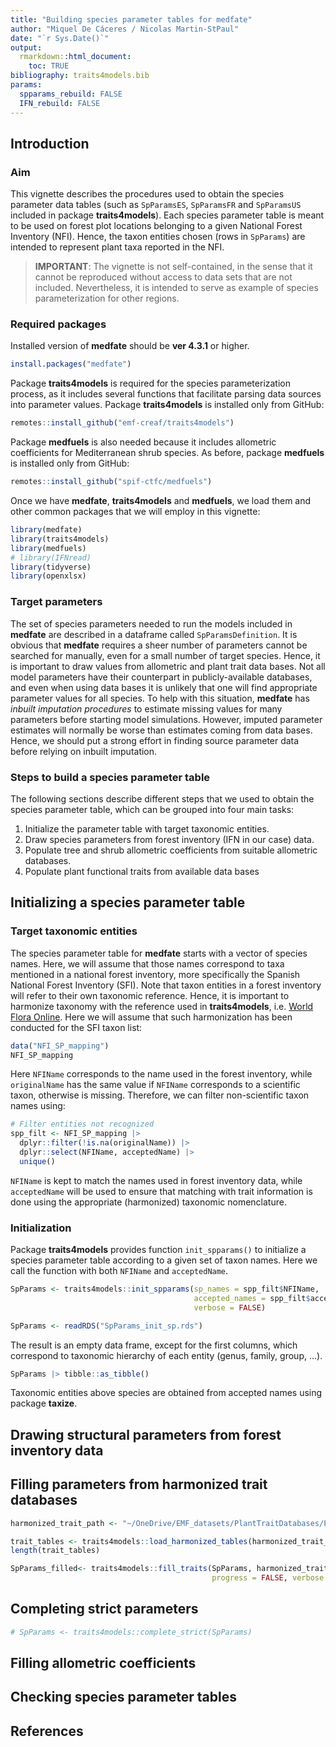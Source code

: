 ```yaml
---
title: "Building species parameter tables for medfate"
author: "Miquel De Cáceres / Nicolas Martin-StPaul"
date: "`r Sys.Date()`"
output: 
  rmarkdown::html_document:
    toc: TRUE
bibliography: traits4models.bib
params:
  spparams_rebuild: FALSE
  IFN_rebuild: FALSE
---
```


## Introduction

### Aim

This vignette describes the procedures used to obtain the species parameter data tables (such as `SpParamsES`, `SpParamsFR` and `SpParamsUS` included in package **traits4models**). Each species parameter table is meant to be used on forest plot locations belonging to a given National Forest Inventory (NFI). Hence, the taxon entities chosen (rows in `SpParams`) are intended to represent plant taxa reported in the NFI. 

>**IMPORTANT**: The vignette is not self-contained, in the sense that it cannot be reproduced without access to data sets that are not included. Nevertheless, it is intended to serve as example of species parameterization for other regions.

### Required packages

Installed version of **medfate** should be **ver 4.3.1** or higher. 
```r
install.packages("medfate")
```

Package **traits4models** is required for the species parameterization process, as it includes several functions that facilitate parsing data sources into parameter values. Package **traits4models** is installed only from GitHub:

```r
remotes::install_github("emf-creaf/traits4models")
```

Package **medfuels** is also needed because it includes allometric coefficients for Mediterranean shrub species. As before, package **medfuels** is installed only from GitHub:

```r
remotes::install_github("spif-ctfc/medfuels")
```

Once we have **medfate**, **traits4models** and  **medfuels**, we load them and other common packages that we will employ in this vignette:
```r
library(medfate)
library(traits4models)
library(medfuels)
# library(IFNread)
library(tidyverse)
library(openxlsx)
```

### Target parameters

The set of species parameters needed to run the models included in **medfate** are described in a dataframe called `SpParamsDefinition`. It is obvious that **medfate** requires a sheer number of parameters cannot be searched for manually, even for a small number of target species. Hence, it is important to draw values from allometric and plant trait data bases. Not all model parameters have their counterpart in publicly-available databases, and even when using data bases it is unlikely that one will find appropriate parameter values for all species. To help with this situation, **medfate** has *inbuilt imputation procedures* to estimate missing values for many parameters before starting model simulations. However, imputed parameter estimates will normally be worse than estimates coming from data bases. Hence, we should put a strong effort in finding source parameter data before relying on inbuilt imputation.

### Steps to build a species parameter table

The following sections describe different steps that we used to obtain the species parameter table, which can be grouped into four main tasks:

 1. Initialize the parameter table with target taxonomic entities.
 2. Draw species parameters from forest inventory (IFN in our case) data.
 3. Populate tree and shrub allometric coefficients from suitable allometric databases.
 4. Populate plant functional traits from available data bases
 
## Initializing a species parameter table

### Target taxonomic entities

The species parameter table for **medfate** starts with a vector of species names. Here, we will assume that those names correspond to taxa mentioned in a national forest inventory, more specifically the Spanish National Forest Inventory (SFI). Note that taxon entities in a forest inventory will refer to their own taxonomic reference. Hence, it is important to harmonize taxonomy with the reference used in **traits4models**, i.e. [World Flora Online](https://www.worldfloraonline.org/). Here we will assume that such harmonization has been conducted for the SFI taxon list:

```r
data("NFI_SP_mapping") 
NFI_SP_mapping
```

Here `NFIName` corresponds to the name used in the forest inventory, while `originalName` has the same value if `NFIName` corresponds to a scientific taxon, otherwise is missing. Therefore, we can filter non-scientific taxon names using:

```r
# Filter entities not recognized
spp_filt <- NFI_SP_mapping |>
  dplyr::filter(!is.na(originalName)) |>
  dplyr::select(NFIName, acceptedName) |>
  unique()
```

`NFIName` is kept to match the names used in forest inventory data, while `acceptedName` will be used to ensure that matching with trait information is done using the appropriate (harmonized) taxonomic nomenclature.

### Initialization

Package **traits4models** provides function `init_spparams()` to initialize a species parameter table according to a given set of taxon names. Here we call the function with both `NFIName` and `acceptedName`.

```r
SpParams <- traits4models::init_spparams(sp_names = spp_filt$NFIName,
                                         accepted_names = spp_filt$acceptedName,
                                         verbose = FALSE)
```

```r
SpParams <- readRDS("SpParams_init_sp.rds")
```

The result is an empty data frame, except for the first columns, which correspond to taxonomic hierarchy of each entity (genus, family, group, ...). 

```r
SpParams |> tibble::as_tibble()
```

Taxonomic entities above species are obtained from accepted names using package **taxize**.

## Drawing structural parameters from forest inventory data

## Filling parameters from harmonized trait databases

```r
harmonized_trait_path <- "~/OneDrive/EMF_datasets/PlantTraitDatabases/Products/harmonized"
```

```r
trait_tables <- traits4models::load_harmonized_tables(harmonized_trait_path, progress = FALSE)
length(trait_tables)
```


```r
SpParams_filled<- traits4models::fill_traits(SpParams, harmonized_trait_path, 
                                             progress = FALSE, verbose = FALSE)
```

## Completing strict parameters

```r
# SpParams <- traits4models::complete_strict(SpParams)
```


## Filling allometric coefficients

## Checking species parameter tables

## References

